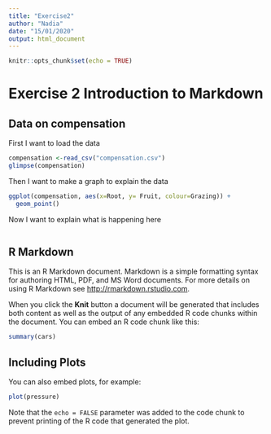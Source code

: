 ```yaml
---
title: "Exercise2"
author: "Nadia"
date: "15/01/2020"
output: html_document
---
```


```r
knitr::opts_chunk$set(echo = TRUE)
```



# Exercise 2 Introduction to Markdown

## Data on compensation

First I want to load the data

```r

compensation <-read_csv("compensation.csv")
glimpse(compensation)
```

Then I want to make a graph to explain the data

```r
 
ggplot(compensation, aes(x=Root, y= Fruit, colour=Grazing)) +
  geom_point()

```

Now I want to explain what is happening here 

```r


```




## R Markdown

This is an R Markdown document. Markdown is a simple formatting syntax for authoring HTML, PDF, and MS Word documents. For more details on using R Markdown see <http://rmarkdown.rstudio.com>.

When you click the **Knit** button a document will be generated that includes both content as well as the output of any embedded R code chunks within the document. You can embed an R code chunk like this:

```r
summary(cars)
```

## Including Plots

You can also embed plots, for example:

```r
plot(pressure)
```

Note that the `echo = FALSE` parameter was added to the code chunk to prevent printing of the R code that generated the plot.
